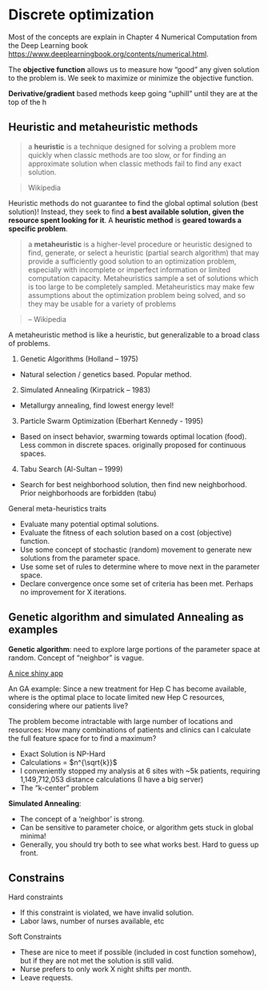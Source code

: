 # Discrete optimization

Most of the concepts are explain in Chapter 4 Numerical Computation from the Deep Learning book [https://www.deeplearningbook.org/contents/numerical.html](https://www.deeplearningbook.org/contents/numerical.html).

The **objective function** allows us to measure how "good" any given solution to the problem is. 
We seek to  maximize or minimize the objective function.

**Derivative/gradient** based methods keep going "uphill" until they are at the top of the h



## Heuristic and metaheuristic methods

> a **heuristic** is a technique designed for solving a problem more quickly when classic methods are too slow, or for finding an approximate solution when classic methods fail to find any exact solution.

> Wikipedia

Heuristic methods do not guarantee to find the global optimal solution (best solution)!
Instead, they seek to find __a best available solution, given the resource spent looking for it__. 
A **heuristic method** is __geared towards a specific problem__. 


> a **metaheuristic** is a higher-level procedure or heuristic designed to find, generate, or select a heuristic (partial search algorithm) that may provide a sufficiently good solution to an optimization problem, especially with incomplete or imperfect information or limited computation capacity. Metaheuristics sample a set of solutions which is too large to be completely sampled. Metaheuristics may make few assumptions about the optimization problem being solved, and so they may be usable for a variety of problems

> -- Wikipedia

A metaheuristic method is like a heuristic, but generalizable to a broad class of problems. 


1. Genetic Algorithms (Holland – 1975)
  + Natural selection / genetics based. Popular method.
2. Simulated Annealing (Kirpatrick – 1983)
  + Metallurgy annealing, find lowest energy level!
3. Particle Swarm Optimization (Eberhart Kennedy - 1995)
  + Based on insect behavior, swarming towards optimal location (food). Less common in discrete spaces. originally proposed for continuous spaces. 
4. Tabu Search (Al-Sultan – 1999)
  - Search for best neighborhood solution, then find new neighborhood. Prior neighborhoods are forbidden (tabu)


General meta-heuristics traits

- Evaluate many potential optimal solutions.
- Evaluate the fitness of each solution based on a cost (objective) function. 
- Use some concept of stochastic (random) movement to generate new solutions from the parameter space. 
- Use some set of rules to determine where to move next in the parameter space. 
- Declare convergence once some set of criteria has been met. Perhaps no improvement for X iterations. 



## Genetic algorithm and simulated Annealing as examples

**Genetic algorithm**: need to explore large portions of the parameter space at random. Concept of "neighbor" is vague.

[A nice shiny app](https://toddwschneider.com/posts/traveling-salesman-with-simulated-annealing-r-and-shiny/)

An GA example: Since a new treatment for Hep C has become available, where is the optimal place to locate limited new Hep C resources, considering where our patients live? 

The problem become intractable with large number of locations and resources: How many combinations of patients and clinics can I calculate the full feature space for to find a maximum?

- Exact Solution is NP-Hard
- Calculations = $n^{\sqrt{k}}$
- I conveniently stopped my analysis at 6 sites with ~5k patients, requiring 1,149,712,053 distance calculations (I have a big server)
- The “k-center” problem


**Simulated Annealing**:

- The concept of a ‘neighbor’ is strong. 
- Can be sensitive to parameter choice, or algorithm gets stuck in global minima!
- Generally, you should try both to see what works best. Hard to guess up front. 



## Constrains

Hard constraints

- If this constraint is violated, we have invalid solution. 
- Labor laws, number of nurses available, etc

Soft Constraints

- These are nice to meet if possible (included in cost function somehow), but if they are not met the solution is still valid. 
- Nurse prefers to only work X night shifts per month.
- Leave requests. 




























